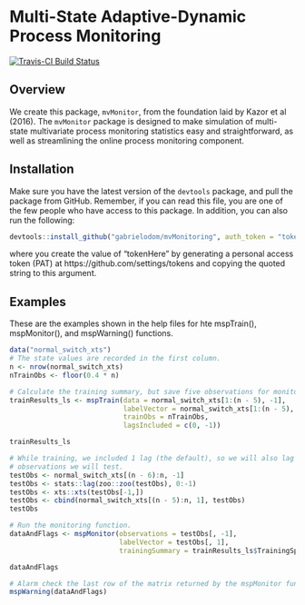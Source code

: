 # Multi-State Adaptive-Dynamic Process Monitoring

[![Travis-CI Build Status](https://travis-ci.com/gabrielodom/mvMonitoring.svg?token=ZzKTz9X2qQxWeqCPkaKq&branch=master)](https://travis-ci.com/gabrielodom/mvMonitoring)

## Overview
We create this package, `mvMonitor`, from the foundation laid by Kazor et al (2016). The `mvMonitor` package is designed to make simulation of multi-state multivariate process monitoring statistics easy and straightforward, as well as streamlining the online process monitoring component.

## Installation
Make sure you have the latest version of the `devtools` package, and pull the package from GitHub. Remember, if you can read this file, you are one of the few people who have access to this package. In addition, you can also run the following:
```r
devtools::install_github("gabrielodom/mvMonitoring", auth_token = "tokenHere")
```
where you create the value of "tokenHere" by generating a personal access token (PAT) at https://github.com/settings/tokens and copying the quoted string to this argument.

## Examples
These are the examples shown in the help files for hte mspTrain(), mspMonitor(), and mspWarning() functions.
```r
data("normal_switch_xts")
# The state values are recorded in the first column.
n <- nrow(normal_switch_xts)
nTrainObs <- floor(0.4 * n)

# Calculate the training summary, but save five observations for monitoring.
trainResults_ls <- mspTrain(data = normal_switch_xts[1:(n - 5), -1],
                            labelVector = normal_switch_xts[1:(n - 5), 1],
                            trainObs = nTrainObs,
                            lagsIncluded = c(0, -1))

trainResults_ls

# While training, we included 1 lag (the default), so we will also lag the
# observations we will test.
testObs <- normal_switch_xts[(n - 6):n, -1]
testObs <- stats::lag(zoo::zoo(testObs), 0:-1)
testObs <- xts::xts(testObs[-1,])
testObs <- cbind(normal_switch_xts[(n - 5):n, 1], testObs)
testObs

# Run the monitoring function.
dataAndFlags <- mspMonitor(observations = testObs[, -1],
                           labelVector = testObs[, 1],
                           trainingSummary = trainResults_ls$TrainingSpecs)

dataAndFlags

# Alarm check the last row of the matrix returned by the mspMonitor function
mspWarning(dataAndFlags)
```
